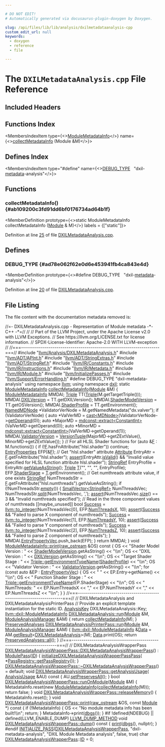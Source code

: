 ```yaml
---

# DO NOT EDIT!
# Automatically generated via docusaurus-plugin-doxygen by Doxygen.

slug: /api/files/lib/lib/analysis/dxilmetadataanalysis-cpp
custom_edit_url: null
keywords:
  - doxygen
  - reference
  - file

---
```





# The `DXILMetadataAnalysis.cpp` File Reference

<DoxygenPage pluginConfig={pluginConfig}>



## Included Headers

<IncludesList>
<IncludesListItem
  filePath="llvm/Analysis/DXILMetadataAnalysis.h"
  permalink="/docs/api/files/include/include/llvm/include/llvm/analysis/dxilmetadataanalysis-h"
  isLocal="true" />
<IncludesListItem
  filePath="llvm/ADT/APInt.h"
  permalink="/docs/api/files/include/include/llvm/include/llvm/adt/apint-h"
  isLocal="true" />
<IncludesListItem
  filePath="llvm/ADT/StringExtras.h"
  permalink="/docs/api/files/include/include/llvm/include/llvm/adt/stringextras-h"
  isLocal="true" />
<IncludesListItem
  filePath="llvm/ADT/StringRef.h"
  permalink="/docs/api/files/include/include/llvm/include/llvm/adt/stringref-h"
  isLocal="true" />
<IncludesListItem
  filePath="llvm/IR/Constants.h"
  permalink="/docs/api/files/include/include/llvm/include/llvm/ir/constants-h"
  isLocal="true" />
<IncludesListItem
  filePath="llvm/IR/Instructions.h"
  permalink="/docs/api/files/include/include/llvm/include/llvm/ir/instructions-h"
  isLocal="true" />
<IncludesListItem
  filePath="llvm/IR/Metadata.h"
  permalink="/docs/api/files/include/include/llvm/include/llvm/ir/metadata-h"
  isLocal="true" />
<IncludesListItem
  filePath="llvm/IR/Module.h"
  permalink="/docs/api/files/include/include/llvm/include/llvm/ir/module-h"
  isLocal="true" />
<IncludesListItem
  filePath="llvm/InitializePasses.h"
  permalink="/docs/api/files/include/include/llvm/initializepasses-h"
  isLocal="true" />
<IncludesListItem
  filePath="llvm/Support/ErrorHandling.h"
  permalink="/docs/api/files/include/include/llvm/include/llvm/support/errorhandling-h"
  isLocal="true" />
</IncludesList>

## Functions Index

<MembersIndex>

<MembersIndexItem
  type={<><a href="/docs/api/structs/llvm/dxil/modulemetadatainfo">ModuleMetadataInfo</a></>}
  name={<><a href="#ab109200c3fd91dd6bf0176734ad64b1f">collectMetadataInfo</a> (Module &amp;M)</>}>
</MembersIndexItem>

</MembersIndex>

## Defines Index

<MembersIndex>

<MembersIndexItem
  type="#define"
  name={<><a href="#ad78e062f62e0d6e453941fb4ca843e4d">DEBUG&#95;TYPE</a>&nbsp;&nbsp;&nbsp;&quot;dxil-<a href="/docs/api/files/lib/lib/target/lib/target/amdgpu/amdgpuannotateuniformvalues-cpp/#a3cd36c33be3dfbc64aa6da755a47e6b1">metadata</a>-analysis&quot;</>}>
</MembersIndexItem>

</MembersIndex>


<SectionDefinition>

## Functions

### collectMetadataInfo() {#ab109200c3fd91dd6bf0176734ad64b1f}

<MemberDefinition
  prototype={<>static ModuleMetadataInfo collectMetadataInfo (<a href="/docs/api/classes/llvm/module">Module</a> &amp; M)</>}
  labels = {["static"]}>

Definition at line <a href="#l00025">25</a> of file <a href="/docs/api/files/lib/lib/analysis/dxilmetadataanalysis-cpp">DXILMetadataAnalysis.cpp</a>.
</MemberDefinition>

</SectionDefinition>

<SectionDefinition>

## Defines

### DEBUG&#95;TYPE {#ad78e062f62e0d6e453941fb4ca843e4d}

<MemberDefinition
  prototype={<>#define DEBUG&#95;TYPE&nbsp;&nbsp;&nbsp;&quot;dxil-<a href="/docs/api/files/lib/lib/target/lib/target/amdgpu/amdgpuannotateuniformvalues-cpp/#a3cd36c33be3dfbc64aa6da755a47e6b1">metadata</a>-analysis&quot;</>}>

Definition at line <a href="#l00020">20</a> of file <a href="/docs/api/files/lib/lib/analysis/dxilmetadataanalysis-cpp">DXILMetadataAnalysis.cpp</a>.
</MemberDefinition>

</SectionDefinition>

## File Listing

The file content with the documentation metadata removed is:

<ProgramListing>

<Link id="l00001" /><CodeLine lineNumber="1"><Highlight kind="comment">//=- DXILMetadataAnalysis.cpp - Representation of Module metadata -&#42;- C++ -&#42;=//</Highlight><Highlight kind="normal"></Highlight></CodeLine>
<Link id="l00002" /><CodeLine lineNumber="2"><Highlight kind="normal"></Highlight><Highlight kind="comment">//</Highlight><Highlight kind="normal"></Highlight></CodeLine>
<Link id="l00003" /><CodeLine lineNumber="3"><Highlight kind="normal"></Highlight><Highlight kind="comment">// Part of the LLVM Project, under the Apache License v2.0 with LLVM Exceptions.</Highlight><Highlight kind="normal"></Highlight></CodeLine>
<Link id="l00004" /><CodeLine lineNumber="4"><Highlight kind="normal"></Highlight><Highlight kind="comment">// See https://llvm.org/LICENSE.txt for license information.</Highlight><Highlight kind="normal"></Highlight></CodeLine>
<Link id="l00005" /><CodeLine lineNumber="5"><Highlight kind="normal"></Highlight><Highlight kind="comment">// SPDX-License-Identifier: Apache-2.0 WITH LLVM-exception</Highlight><Highlight kind="normal"></Highlight></CodeLine>
<Link id="l00006" /><CodeLine lineNumber="6"><Highlight kind="normal"></Highlight><Highlight kind="comment">//</Highlight><Highlight kind="normal"></Highlight></CodeLine>
<Link id="l00007" /><CodeLine lineNumber="7"><Highlight kind="normal"></Highlight><Highlight kind="comment">//===----------------------------------------------------------------------===//</Highlight><Highlight kind="normal"></Highlight></CodeLine>
<Link id="l00008" /><CodeLine lineNumber="8"><Highlight kind="normal"></Highlight></CodeLine>
<Link id="l00009" /><CodeLine lineNumber="9"><Highlight kind="normal"></Highlight><Highlight kind="preprocessor">#include &quot;<a href="/docs/api/files/include/include/llvm/include/llvm/analysis/dxilmetadataanalysis-h">llvm/Analysis/DXILMetadataAnalysis.h</a>&quot;</Highlight><Highlight kind="normal"></Highlight></CodeLine>
<Link id="l00010" /><CodeLine lineNumber="10"><Highlight kind="normal"></Highlight><Highlight kind="preprocessor">#include &quot;<a href="/docs/api/files/include/include/llvm/include/llvm/adt/apint-h">llvm/ADT/APInt.h</a>&quot;</Highlight><Highlight kind="normal"></Highlight></CodeLine>
<Link id="l00011" /><CodeLine lineNumber="11"><Highlight kind="normal"></Highlight><Highlight kind="preprocessor">#include &quot;<a href="/docs/api/files/include/include/llvm/include/llvm/adt/stringextras-h">llvm/ADT/StringExtras.h</a>&quot;</Highlight><Highlight kind="normal"></Highlight></CodeLine>
<Link id="l00012" /><CodeLine lineNumber="12"><Highlight kind="normal"></Highlight><Highlight kind="preprocessor">#include &quot;<a href="/docs/api/files/include/include/llvm/include/llvm/adt/stringref-h">llvm/ADT/StringRef.h</a>&quot;</Highlight><Highlight kind="normal"></Highlight></CodeLine>
<Link id="l00013" /><CodeLine lineNumber="13"><Highlight kind="normal"></Highlight><Highlight kind="preprocessor">#include &quot;<a href="/docs/api/files/include/include/llvm/include/llvm/ir/constants-h">llvm/IR/Constants.h</a>&quot;</Highlight><Highlight kind="normal"></Highlight></CodeLine>
<Link id="l00014" /><CodeLine lineNumber="14"><Highlight kind="normal"></Highlight><Highlight kind="preprocessor">#include &quot;<a href="/docs/api/files/include/include/llvm/include/llvm/ir/instructions-h">llvm/IR/Instructions.h</a>&quot;</Highlight><Highlight kind="normal"></Highlight></CodeLine>
<Link id="l00015" /><CodeLine lineNumber="15"><Highlight kind="normal"></Highlight><Highlight kind="preprocessor">#include &quot;<a href="/docs/api/files/include/include/llvm/include/llvm/ir/metadata-h">llvm/IR/Metadata.h</a>&quot;</Highlight><Highlight kind="normal"></Highlight></CodeLine>
<Link id="l00016" /><CodeLine lineNumber="16"><Highlight kind="normal"></Highlight><Highlight kind="preprocessor">#include &quot;<a href="/docs/api/files/include/include/llvm/include/llvm/ir/module-h">llvm/IR/Module.h</a>&quot;</Highlight><Highlight kind="normal"></Highlight></CodeLine>
<Link id="l00017" /><CodeLine lineNumber="17"><Highlight kind="normal"></Highlight><Highlight kind="preprocessor">#include &quot;<a href="/docs/api/files/include/include/llvm/initializepasses-h">llvm/InitializePasses.h</a>&quot;</Highlight><Highlight kind="normal"></Highlight></CodeLine>
<Link id="l00018" /><CodeLine lineNumber="18"><Highlight kind="normal"></Highlight><Highlight kind="preprocessor">#include &quot;<a href="/docs/api/files/include/include/llvm/include/llvm/support/errorhandling-h">llvm/Support/ErrorHandling.h</a>&quot;</Highlight><Highlight kind="normal"></Highlight></CodeLine>
<Link id="l00019" /><CodeLine lineNumber="19"><Highlight kind="normal"></Highlight></CodeLine>
<Link id="l00020" /><CodeLine lineNumber="20" lineLink="#ad78e062f62e0d6e453941fb4ca843e4d"><Highlight kind="normal"></Highlight><Highlight kind="preprocessor">#define DEBUG&#95;TYPE &quot;dxil-metadata-analysis&quot;</Highlight><Highlight kind="normal"></Highlight></CodeLine>
<Link id="l00021" /><CodeLine lineNumber="21"><Highlight kind="normal"></Highlight></CodeLine>
<Link id="l00022" /><CodeLine lineNumber="22"><Highlight kind="normal"></Highlight><Highlight kind="keyword">using namespace </Highlight><Highlight kind="normal"><a href="/docs/api/namespaces/llvm">llvm</a>;</Highlight></CodeLine>
<Link id="l00023" /><CodeLine lineNumber="23"><Highlight kind="normal"></Highlight><Highlight kind="keyword">using namespace </Highlight><Highlight kind="normal"><a href="/docs/api/namespaces/llvm/dxil">dxil</a>;</Highlight></CodeLine>
<Link id="l00024" /><CodeLine lineNumber="24"><Highlight kind="normal"></Highlight></CodeLine>
<Link id="l00025" /><CodeLine lineNumber="25" lineLink="#ab109200c3fd91dd6bf0176734ad64b1f"><Highlight kind="normal"></Highlight><Highlight kind="keyword">static</Highlight><Highlight kind="normal"> <a href="/docs/api/structs/llvm/dxil/modulemetadatainfo">ModuleMetadataInfo</a> <a href="#ab109200c3fd91dd6bf0176734ad64b1f">collectMetadataInfo</a>(<a href="/docs/api/classes/llvm/module">Module</a> &amp;M) &#123;</Highlight></CodeLine>
<Link id="l00026" /><CodeLine lineNumber="26"><Highlight kind="normal">  <a href="/docs/api/structs/llvm/dxil/modulemetadatainfo">ModuleMetadataInfo</a> MMDAI;</Highlight></CodeLine>
<Link id="l00027" /><CodeLine lineNumber="27"><Highlight kind="normal">  <a href="/docs/api/classes/llvm/triple">Triple</a> TT(<a href="/docs/api/classes/llvm/triple">Triple</a>(M.getTargetTriple()));</Highlight></CodeLine>
<Link id="l00028" /><CodeLine lineNumber="28"><Highlight kind="normal">  MMDAI.<a href="/docs/api/structs/llvm/dxil/modulemetadatainfo/#a4a62d160380d89f3f82498f97b8d3a72">DXILVersion</a> = TT.getDXILVersion();</Highlight></CodeLine>
<Link id="l00029" /><CodeLine lineNumber="29"><Highlight kind="normal">  MMDAI.<a href="/docs/api/structs/llvm/dxil/modulemetadatainfo/#a72d75f84e6099e4c6bb067bfd824286d">ShaderModelVersion</a> = TT.getOSVersion();</Highlight></CodeLine>
<Link id="l00030" /><CodeLine lineNumber="30"><Highlight kind="normal">  MMDAI.<a href="/docs/api/structs/llvm/dxil/modulemetadatainfo/#a6bad270d95b4ab28934581322924b837">ShaderProfile</a> = TT.getEnvironment();</Highlight></CodeLine>
<Link id="l00031" /><CodeLine lineNumber="31"><Highlight kind="normal">  <a href="/docs/api/classes/llvm/namedmdnode">NamedMDNode</a> &#42;ValidatorVerNode = M.getNamedMetadata(</Highlight><Highlight kind="stringliteral">&quot;dx.valver&quot;</Highlight><Highlight kind="normal">);</Highlight></CodeLine>
<Link id="l00032" /><CodeLine lineNumber="32"><Highlight kind="normal">  </Highlight><Highlight kind="keywordflow">if</Highlight><Highlight kind="normal"> (ValidatorVerNode) &#123;</Highlight></CodeLine>
<Link id="l00033" /><CodeLine lineNumber="33"><Highlight kind="normal">    </Highlight><Highlight kind="keyword">auto</Highlight><Highlight kind="normal"> &#42;ValVerMD = <a href="/docs/api/namespaces/llvm/#ac4fc845f5ed92de63cd4474f128f5fc5">cast&lt;MDNode&gt;</a>(ValidatorVerNode-&gt;<a href="/docs/api/classes/llvm/namedmdnode/#aa24b566603d206b0e74bf63daf521078">getOperand</a>(0));</Highlight></CodeLine>
<Link id="l00034" /><CodeLine lineNumber="34"><Highlight kind="normal">    </Highlight><Highlight kind="keyword">auto</Highlight><Highlight kind="normal"> &#42;MajorMD = <a href="/docs/api/namespaces/llvm/mdconst/#ad938857d6c6603847adf3a8cbe403d17">mdconst::extract&lt;ConstantInt&gt;</a>(ValVerMD-&gt;getOperand(0));</Highlight></CodeLine>
<Link id="l00035" /><CodeLine lineNumber="35"><Highlight kind="normal">    </Highlight><Highlight kind="keyword">auto</Highlight><Highlight kind="normal"> &#42;MinorMD = <a href="/docs/api/namespaces/llvm/mdconst/#ad938857d6c6603847adf3a8cbe403d17">mdconst::extract&lt;ConstantInt&gt;</a>(ValVerMD-&gt;getOperand(1));</Highlight></CodeLine>
<Link id="l00036" /><CodeLine lineNumber="36"><Highlight kind="normal">    MMDAI.<a href="/docs/api/structs/llvm/dxil/modulemetadatainfo/#afc9afd91bef9017b2e5b78eaf16f0d6a">ValidatorVersion</a> =</Highlight></CodeLine>
<Link id="l00037" /><CodeLine lineNumber="37"><Highlight kind="normal">        <a href="/docs/api/classes/llvm/versiontuple">VersionTuple</a>(MajorMD-&gt;getZExtValue(), MinorMD-&gt;getZExtValue());</Highlight></CodeLine>
<Link id="l00038" /><CodeLine lineNumber="38"><Highlight kind="normal">  &#125;</Highlight></CodeLine>
<Link id="l00039" /><CodeLine lineNumber="39"><Highlight kind="normal"></Highlight></CodeLine>
<Link id="l00040" /><CodeLine lineNumber="40"><Highlight kind="normal">  </Highlight><Highlight kind="comment">// For all HLSL Shader functions</Highlight><Highlight kind="normal"></Highlight></CodeLine>
<Link id="l00041" /><CodeLine lineNumber="41"><Highlight kind="normal">  </Highlight><Highlight kind="keywordflow">for</Highlight><Highlight kind="normal"> (</Highlight><Highlight kind="keyword">auto</Highlight><Highlight kind="normal"> &amp;<a href="/docs/api/files/lib/lib/support/md5-cpp/#a96d73bbd7af15cb1fc38c3f4a3bd82e9">F</a> : M.functions()) &#123;</Highlight></CodeLine>
<Link id="l00042" /><CodeLine lineNumber="42"><Highlight kind="normal">    </Highlight><Highlight kind="keywordflow">if</Highlight><Highlight kind="normal"> (!<a href="/docs/api/files/lib/lib/support/md5-cpp/#a96d73bbd7af15cb1fc38c3f4a3bd82e9">F</a>.hasFnAttribute(</Highlight><Highlight kind="stringliteral">&quot;hlsl.shader&quot;</Highlight><Highlight kind="normal">))</Highlight></CodeLine>
<Link id="l00043" /><CodeLine lineNumber="43"><Highlight kind="normal">      </Highlight><Highlight kind="keywordflow">continue</Highlight><Highlight kind="normal">;</Highlight></CodeLine>
<Link id="l00044" /><CodeLine lineNumber="44"><Highlight kind="normal"></Highlight></CodeLine>
<Link id="l00045" /><CodeLine lineNumber="45"><Highlight kind="normal">    <a href="/docs/api/structs/llvm/dxil/entryproperties">EntryProperties</a> EFP(&amp;<a href="/docs/api/files/lib/lib/support/md5-cpp/#a96d73bbd7af15cb1fc38c3f4a3bd82e9">F</a>);</Highlight></CodeLine>
<Link id="l00046" /><CodeLine lineNumber="46"><Highlight kind="normal">    </Highlight><Highlight kind="comment">// Get &quot;hlsl.shader&quot; attribute</Highlight><Highlight kind="normal"></Highlight></CodeLine>
<Link id="l00047" /><CodeLine lineNumber="47"><Highlight kind="normal">    <a href="/docs/api/classes/llvm/attribute">Attribute</a> EntryAttr = <a href="/docs/api/files/lib/lib/support/md5-cpp/#a96d73bbd7af15cb1fc38c3f4a3bd82e9">F</a>.getFnAttribute(</Highlight><Highlight kind="stringliteral">&quot;hlsl.shader&quot;</Highlight><Highlight kind="normal">);</Highlight></CodeLine>
<Link id="l00048" /><CodeLine lineNumber="48"><Highlight kind="normal">    <a href="/docs/api/files/lib/lib/target/lib/target/amdgpu/silowercontrolflow-cpp/#a4868c5d81c5ccc98c47aeab6244346a0">assert</a>(EntryAttr.<a href="/docs/api/classes/llvm/attribute/#adf4d22686e85732b2fef71e3c45531c6">isValid</a>() &amp;&amp;</Highlight></CodeLine>
<Link id="l00049" /><CodeLine lineNumber="49"><Highlight kind="normal">           </Highlight><Highlight kind="stringliteral">&quot;Invalid value specified for HLSL function attribute hlsl.shader&quot;</Highlight><Highlight kind="normal">);</Highlight></CodeLine>
<Link id="l00050" /><CodeLine lineNumber="50"><Highlight kind="normal">    <a href="/docs/api/classes/llvm/stringref">StringRef</a> EntryProfile = EntryAttr.<a href="/docs/api/classes/llvm/attribute/#a968930aea9d9efa8d46dd890fce75643">getValueAsString</a>();</Highlight></CodeLine>
<Link id="l00051" /><CodeLine lineNumber="51"><Highlight kind="normal">    <a href="/docs/api/classes/llvm/triple">Triple</a> <a href="/docs/api/files/lib/lib/target/lib/target/mips/mips16isellowering-cpp/#a0acb682b8260ab1c60b918599864e2e5">T</a>(</Highlight><Highlight kind="stringliteral">&quot;&quot;</Highlight><Highlight kind="normal">, </Highlight><Highlight kind="stringliteral">&quot;&quot;</Highlight><Highlight kind="normal">, </Highlight><Highlight kind="stringliteral">&quot;&quot;</Highlight><Highlight kind="normal">, EntryProfile);</Highlight></CodeLine>
<Link id="l00052" /><CodeLine lineNumber="52"><Highlight kind="normal">    EFP.<a href="/docs/api/structs/llvm/dxil/entryproperties/#a8f7e5382c4c1f46067fd94da29fcf7ec">ShaderStage</a> = <a href="/docs/api/files/lib/lib/target/lib/target/mips/mips16isellowering-cpp/#a0acb682b8260ab1c60b918599864e2e5">T</a>.getEnvironment();</Highlight></CodeLine>
<Link id="l00053" /><CodeLine lineNumber="53"><Highlight kind="normal">    </Highlight><Highlight kind="comment">// Get numthreads attribute value, if one exists</Highlight><Highlight kind="normal"></Highlight></CodeLine>
<Link id="l00054" /><CodeLine lineNumber="54"><Highlight kind="normal">    <a href="/docs/api/classes/llvm/stringref">StringRef</a> NumThreadsStr =</Highlight></CodeLine>
<Link id="l00055" /><CodeLine lineNumber="55"><Highlight kind="normal">        <a href="/docs/api/files/lib/lib/support/md5-cpp/#a96d73bbd7af15cb1fc38c3f4a3bd82e9">F</a>.getFnAttribute(</Highlight><Highlight kind="stringliteral">&quot;hlsl.numthreads&quot;</Highlight><Highlight kind="normal">).getValueAsString();</Highlight></CodeLine>
<Link id="l00056" /><CodeLine lineNumber="56"><Highlight kind="normal">    </Highlight><Highlight kind="keywordflow">if</Highlight><Highlight kind="normal"> (!NumThreadsStr.<a href="/docs/api/classes/llvm/stringref/#a2dc80c585ad5882da8cae7b5968f7e74">empty</a>()) &#123;</Highlight></CodeLine>
<Link id="l00057" /><CodeLine lineNumber="57"><Highlight kind="normal">      <a href="/docs/api/classes/llvm/smallvector">SmallVector&lt;StringRef&gt;</a> NumThreadsVec;</Highlight></CodeLine>
<Link id="l00058" /><CodeLine lineNumber="58"><Highlight kind="normal">      NumThreadsStr.<a href="/docs/api/classes/llvm/stringref/#a0320b2a5a6d440bf4479a02e78cf5ca7">split</a>(NumThreadsVec, </Highlight><Highlight kind="charliteral">&#39;,&#39;</Highlight><Highlight kind="normal">);</Highlight></CodeLine>
<Link id="l00059" /><CodeLine lineNumber="59"><Highlight kind="normal">      <a href="/docs/api/files/lib/lib/target/lib/target/amdgpu/silowercontrolflow-cpp/#a4868c5d81c5ccc98c47aeab6244346a0">assert</a>(NumThreadsVec.<a href="/docs/api/classes/llvm/smallvectortemplatecommon/#a1c479a8c434377c2b8cb056bdfdfc201">size</a>() == 3 &amp;&amp; </Highlight><Highlight kind="stringliteral">&quot;Invalid numthreads specified&quot;</Highlight><Highlight kind="normal">);</Highlight></CodeLine>
<Link id="l00060" /><CodeLine lineNumber="60"><Highlight kind="normal">      </Highlight><Highlight kind="comment">// Read in the three component values of numthreads</Highlight><Highlight kind="normal"></Highlight></CodeLine>
<Link id="l00061" /><CodeLine lineNumber="61"><Highlight kind="normal">      &#91;&#91;maybe&#95;unused&#93;&#93; </Highlight><Highlight kind="keywordtype">bool</Highlight><Highlight kind="normal"> <a href="/docs/api/files/lib/lib/target/lib/target/aarch64/lib/target/aarch64/disassembler/aarch64disassembler-cpp/#abdb086b34295fb7aa09493c62d798465">Success</a> =</Highlight></CodeLine>
<Link id="l00062" /><CodeLine lineNumber="62"><Highlight kind="normal">          <a href="/docs/api/namespaces/llvm/#ae03f2b6a02fc9092755ba3a6cf6d2446">llvm::to&#95;integer</a>(NumThreadsVec&#91;0&#93;, EFP.<a href="/docs/api/structs/llvm/dxil/entryproperties/#ade0e0b49d3f1bf9679cf66b2f9735fa7">NumThreadsX</a>, 10);</Highlight></CodeLine>
<Link id="l00063" /><CodeLine lineNumber="63"><Highlight kind="normal">      <a href="/docs/api/files/lib/lib/target/lib/target/amdgpu/silowercontrolflow-cpp/#a4868c5d81c5ccc98c47aeab6244346a0">assert</a>(<a href="/docs/api/files/lib/lib/target/lib/target/aarch64/lib/target/aarch64/disassembler/aarch64disassembler-cpp/#abdb086b34295fb7aa09493c62d798465">Success</a> &amp;&amp; </Highlight><Highlight kind="stringliteral">&quot;Failed to parse X component of numthreads&quot;</Highlight><Highlight kind="normal">);</Highlight></CodeLine>
<Link id="l00064" /><CodeLine lineNumber="64"><Highlight kind="normal">      <a href="/docs/api/files/lib/lib/target/lib/target/aarch64/lib/target/aarch64/disassembler/aarch64disassembler-cpp/#abdb086b34295fb7aa09493c62d798465">Success</a> = <a href="/docs/api/namespaces/llvm/#ae03f2b6a02fc9092755ba3a6cf6d2446">llvm::to&#95;integer</a>(NumThreadsVec&#91;1&#93;, EFP.<a href="/docs/api/structs/llvm/dxil/entryproperties/#a98a4f2999870589f7178bb38c9f154c3">NumThreadsY</a>, 10);</Highlight></CodeLine>
<Link id="l00065" /><CodeLine lineNumber="65"><Highlight kind="normal">      <a href="/docs/api/files/lib/lib/target/lib/target/amdgpu/silowercontrolflow-cpp/#a4868c5d81c5ccc98c47aeab6244346a0">assert</a>(<a href="/docs/api/files/lib/lib/target/lib/target/aarch64/lib/target/aarch64/disassembler/aarch64disassembler-cpp/#abdb086b34295fb7aa09493c62d798465">Success</a> &amp;&amp; </Highlight><Highlight kind="stringliteral">&quot;Failed to parse Y component of numthreads&quot;</Highlight><Highlight kind="normal">);</Highlight></CodeLine>
<Link id="l00066" /><CodeLine lineNumber="66"><Highlight kind="normal">      <a href="/docs/api/files/lib/lib/target/lib/target/aarch64/lib/target/aarch64/disassembler/aarch64disassembler-cpp/#abdb086b34295fb7aa09493c62d798465">Success</a> = <a href="/docs/api/namespaces/llvm/#ae03f2b6a02fc9092755ba3a6cf6d2446">llvm::to&#95;integer</a>(NumThreadsVec&#91;2&#93;, EFP.<a href="/docs/api/structs/llvm/dxil/entryproperties/#a2e0923085a5fa269be7f889ebfd77519">NumThreadsZ</a>, 10);</Highlight></CodeLine>
<Link id="l00067" /><CodeLine lineNumber="67"><Highlight kind="normal">      <a href="/docs/api/files/lib/lib/target/lib/target/amdgpu/silowercontrolflow-cpp/#a4868c5d81c5ccc98c47aeab6244346a0">assert</a>(<a href="/docs/api/files/lib/lib/target/lib/target/aarch64/lib/target/aarch64/disassembler/aarch64disassembler-cpp/#abdb086b34295fb7aa09493c62d798465">Success</a> &amp;&amp; </Highlight><Highlight kind="stringliteral">&quot;Failed to parse Z component of numthreads&quot;</Highlight><Highlight kind="normal">);</Highlight></CodeLine>
<Link id="l00068" /><CodeLine lineNumber="68"><Highlight kind="normal">    &#125;</Highlight></CodeLine>
<Link id="l00069" /><CodeLine lineNumber="69"><Highlight kind="normal">    MMDAI.<a href="/docs/api/structs/llvm/dxil/modulemetadatainfo/#aff85239033e722633887ccf83cd0f6ce">EntryPropertyVec</a>.push&#95;back(EFP);</Highlight></CodeLine>
<Link id="l00070" /><CodeLine lineNumber="70"><Highlight kind="normal">  &#125;</Highlight></CodeLine>
<Link id="l00071" /><CodeLine lineNumber="71"><Highlight kind="normal">  </Highlight><Highlight kind="keywordflow">return</Highlight><Highlight kind="normal"> MMDAI;</Highlight></CodeLine>
<Link id="l00072" /><CodeLine lineNumber="72"><Highlight kind="normal">&#125;</Highlight></CodeLine>
<Link id="l00073" /><CodeLine lineNumber="73"><Highlight kind="normal"></Highlight></CodeLine>
<Link id="l00074" /><CodeLine lineNumber="74" lineLink="/docs/api/structs/llvm/dxil/modulemetadatainfo/#a89522dcd8c7e60779d4d260b48f921d6"><Highlight kind="normal"></Highlight><Highlight kind="keywordtype">void</Highlight><Highlight kind="normal"> <a href="/docs/api/structs/llvm/dxil/modulemetadatainfo/#a89522dcd8c7e60779d4d260b48f921d6">ModuleMetadataInfo::print</a>(<a href="/docs/api/classes/llvm/raw-ostream">raw&#95;ostream</a> &amp;OS)</Highlight><Highlight kind="keyword"> const </Highlight><Highlight kind="normal">&#123;</Highlight></CodeLine>
<Link id="l00075" /><CodeLine lineNumber="75"><Highlight kind="normal">  OS &lt;&lt; </Highlight><Highlight kind="stringliteral">&quot;Shader Model Version : &quot;</Highlight><Highlight kind="normal"> &lt;&lt; <a href="/docs/api/structs/llvm/dxil/modulemetadatainfo/#a72d75f84e6099e4c6bb067bfd824286d">ShaderModelVersion</a>.getAsString() &lt;&lt; </Highlight><Highlight kind="stringliteral">&quot;\\n&quot;</Highlight><Highlight kind="normal">;</Highlight></CodeLine>
<Link id="l00076" /><CodeLine lineNumber="76"><Highlight kind="normal">  OS &lt;&lt; </Highlight><Highlight kind="stringliteral">&quot;DXIL Version : &quot;</Highlight><Highlight kind="normal"> &lt;&lt; <a href="/docs/api/structs/llvm/dxil/modulemetadatainfo/#a4a62d160380d89f3f82498f97b8d3a72">DXILVersion</a>.getAsString() &lt;&lt; </Highlight><Highlight kind="stringliteral">&quot;\\n&quot;</Highlight><Highlight kind="normal">;</Highlight></CodeLine>
<Link id="l00077" /><CodeLine lineNumber="77"><Highlight kind="normal">  OS &lt;&lt; </Highlight><Highlight kind="stringliteral">&quot;Target Shader Stage : &quot;</Highlight><Highlight kind="normal"></Highlight></CodeLine>
<Link id="l00078" /><CodeLine lineNumber="78"><Highlight kind="normal">     &lt;&lt; <a href="/docs/api/classes/llvm/triple/#abb703efa7aa5bddf5875fe8f2517e787">Triple::getEnvironmentTypeName</a>(<a href="/docs/api/structs/llvm/dxil/modulemetadatainfo/#a6bad270d95b4ab28934581322924b837">ShaderProfile</a>) &lt;&lt; </Highlight><Highlight kind="stringliteral">&quot;\\n&quot;</Highlight><Highlight kind="normal">;</Highlight></CodeLine>
<Link id="l00079" /><CodeLine lineNumber="79"><Highlight kind="normal">  OS &lt;&lt; </Highlight><Highlight kind="stringliteral">&quot;Validator Version : &quot;</Highlight><Highlight kind="normal"> &lt;&lt; <a href="/docs/api/structs/llvm/dxil/modulemetadatainfo/#afc9afd91bef9017b2e5b78eaf16f0d6a">ValidatorVersion</a>.getAsString() &lt;&lt; </Highlight><Highlight kind="stringliteral">&quot;\\n&quot;</Highlight><Highlight kind="normal">;</Highlight></CodeLine>
<Link id="l00080" /><CodeLine lineNumber="80"><Highlight kind="normal">  </Highlight><Highlight kind="keywordflow">for</Highlight><Highlight kind="normal"> (</Highlight><Highlight kind="keyword">const</Highlight><Highlight kind="normal"> </Highlight><Highlight kind="keyword">auto</Highlight><Highlight kind="normal"> &amp;EP : <a href="/docs/api/structs/llvm/dxil/modulemetadatainfo/#aff85239033e722633887ccf83cd0f6ce">EntryPropertyVec</a>) &#123;</Highlight></CodeLine>
<Link id="l00081" /><CodeLine lineNumber="81"><Highlight kind="normal">    OS &lt;&lt; </Highlight><Highlight kind="stringliteral">&quot; &quot;</Highlight><Highlight kind="normal"> &lt;&lt; EP.Entry-&gt;getName() &lt;&lt; </Highlight><Highlight kind="stringliteral">&quot;\\n&quot;</Highlight><Highlight kind="normal">;</Highlight></CodeLine>
<Link id="l00082" /><CodeLine lineNumber="82"><Highlight kind="normal">    OS &lt;&lt; </Highlight><Highlight kind="stringliteral">&quot;  Function Shader Stage : &quot;</Highlight><Highlight kind="normal"></Highlight></CodeLine>
<Link id="l00083" /><CodeLine lineNumber="83"><Highlight kind="normal">       &lt;&lt; <a href="/docs/api/classes/llvm/triple/#abb703efa7aa5bddf5875fe8f2517e787">Triple::getEnvironmentTypeName</a>(EP.ShaderStage) &lt;&lt; </Highlight><Highlight kind="stringliteral">&quot;\\n&quot;</Highlight><Highlight kind="normal">;</Highlight></CodeLine>
<Link id="l00084" /><CodeLine lineNumber="84"><Highlight kind="normal">    OS &lt;&lt; </Highlight><Highlight kind="stringliteral">&quot;  NumThreads: &quot;</Highlight><Highlight kind="normal"> &lt;&lt; EP.NumThreadsX &lt;&lt; </Highlight><Highlight kind="stringliteral">&quot;,&quot;</Highlight><Highlight kind="normal"> &lt;&lt; EP.NumThreadsY &lt;&lt; </Highlight><Highlight kind="stringliteral">&quot;,&quot;</Highlight><Highlight kind="normal"></Highlight></CodeLine>
<Link id="l00085" /><CodeLine lineNumber="85"><Highlight kind="normal">       &lt;&lt; EP.NumThreadsZ &lt;&lt; </Highlight><Highlight kind="stringliteral">&quot;\\n&quot;</Highlight><Highlight kind="normal">;</Highlight></CodeLine>
<Link id="l00086" /><CodeLine lineNumber="86"><Highlight kind="normal">  &#125;</Highlight></CodeLine>
<Link id="l00087" /><CodeLine lineNumber="87"><Highlight kind="normal">&#125;</Highlight></CodeLine>
<Link id="l00088" /><CodeLine lineNumber="88"><Highlight kind="normal"></Highlight></CodeLine>
<Link id="l00089" /><CodeLine lineNumber="89"><Highlight kind="normal"></Highlight><Highlight kind="comment">//===----------------------------------------------------------------------===//</Highlight><Highlight kind="normal"></Highlight></CodeLine>
<Link id="l00090" /><CodeLine lineNumber="90"><Highlight kind="normal"></Highlight><Highlight kind="comment">// DXILMetadataAnalysis and DXILMetadataAnalysisPrinterPass</Highlight><Highlight kind="normal"></Highlight></CodeLine>
<Link id="l00091" /><CodeLine lineNumber="91"><Highlight kind="normal"></Highlight></CodeLine>
<Link id="l00092" /><CodeLine lineNumber="92"><Highlight kind="normal"></Highlight><Highlight kind="comment">// Provide an explicit template instantiation for the static ID.</Highlight><Highlight kind="normal"></Highlight></CodeLine>
<Link id="l00093" /><CodeLine lineNumber="93"><Highlight kind="normal"><a href="/docs/api/structs/llvm/analysiskey">AnalysisKey</a> DXILMetadataAnalysis::Key;</Highlight></CodeLine>
<Link id="l00094" /><CodeLine lineNumber="94"><Highlight kind="normal"></Highlight></CodeLine>
<Link id="l00095" /><CodeLine lineNumber="95"><Highlight kind="normal"><a href="/docs/api/structs/llvm/dxil/modulemetadatainfo">llvm::dxil::ModuleMetadataInfo</a></Highlight></CodeLine>
<Link id="l00096" /><CodeLine lineNumber="96" lineLink="/docs/api/classes/llvm/dxilmetadataanalysis/#a494a52305b8212849f76af9c26dd291f"><Highlight kind="normal"><a href="/docs/api/classes/llvm/dxilmetadataanalysis/#a494a52305b8212849f76af9c26dd291f">DXILMetadataAnalysis::run</a>(<a href="/docs/api/classes/llvm/module">Module</a> &amp;M, <a href="/docs/api/namespaces/llvm/#af9c9208365fd9ce11392b4d79485e259">ModuleAnalysisManager</a> &amp;AM) &#123;</Highlight></CodeLine>
<Link id="l00097" /><CodeLine lineNumber="97"><Highlight kind="normal">  </Highlight><Highlight kind="keywordflow">return</Highlight><Highlight kind="normal"> <a href="#ab109200c3fd91dd6bf0176734ad64b1f">collectMetadataInfo</a>(M);</Highlight></CodeLine>
<Link id="l00098" /><CodeLine lineNumber="98"><Highlight kind="normal">&#125;</Highlight></CodeLine>
<Link id="l00099" /><CodeLine lineNumber="99"><Highlight kind="normal"></Highlight></CodeLine>
<Link id="l00100" /><CodeLine lineNumber="100"><Highlight kind="normal"><a href="/docs/api/classes/llvm/preservedanalyses">PreservedAnalyses</a></Highlight></CodeLine>
<Link id="l00101" /><CodeLine lineNumber="101" lineLink="/docs/api/classes/llvm/dxilmetadataanalysisprinterpass/#a853a7e2cfb272918dbcf0f260f091598"><Highlight kind="normal"><a href="/docs/api/classes/llvm/dxilmetadataanalysisprinterpass/#a853a7e2cfb272918dbcf0f260f091598">DXILMetadataAnalysisPrinterPass::run</a>(<a href="/docs/api/classes/llvm/module">Module</a> &amp;M, <a href="/docs/api/namespaces/llvm/#af9c9208365fd9ce11392b4d79485e259">ModuleAnalysisManager</a> &amp;AM) &#123;</Highlight></CodeLine>
<Link id="l00102" /><CodeLine lineNumber="102"><Highlight kind="normal">  <a href="/docs/api/structs/llvm/dxil/modulemetadatainfo">llvm::dxil::ModuleMetadataInfo</a> &amp;<a href="/docs/api/namespaces/llvm/#aa20539e89704d20b98b97e9c3feac934">Data</a> = AM.<a href="/docs/api/classes/llvm/analysismanager/#aaab1fad63e4f3b8679469720a873fedd">getResult</a>&lt;<a href="/docs/api/classes/llvm/dxilmetadataanalysis">DXILMetadataAnalysis</a>&gt;(M);</Highlight></CodeLine>
<Link id="l00103" /><CodeLine lineNumber="103"><Highlight kind="normal"></Highlight></CodeLine>
<Link id="l00104" /><CodeLine lineNumber="104"><Highlight kind="normal">  <a href="/docs/api/namespaces/llvm/#aa20539e89704d20b98b97e9c3feac934">Data</a>.print(OS);</Highlight></CodeLine>
<Link id="l00105" /><CodeLine lineNumber="105"><Highlight kind="normal">  </Highlight><Highlight kind="keywordflow">return</Highlight><Highlight kind="normal"> <a href="/docs/api/classes/llvm/preservedanalyses/#a1258a1ff55557c27684010ebd7283712">PreservedAnalyses::all</a>();</Highlight></CodeLine>
<Link id="l00106" /><CodeLine lineNumber="106"><Highlight kind="normal">&#125;</Highlight></CodeLine>
<Link id="l00107" /><CodeLine lineNumber="107"><Highlight kind="normal"></Highlight></CodeLine>
<Link id="l00108" /><CodeLine lineNumber="108"><Highlight kind="normal"></Highlight><Highlight kind="comment">//===----------------------------------------------------------------------===//</Highlight><Highlight kind="normal"></Highlight></CodeLine>
<Link id="l00109" /><CodeLine lineNumber="109"><Highlight kind="normal"></Highlight><Highlight kind="comment">// DXILMetadataAnalysisWrapperPass</Highlight><Highlight kind="normal"></Highlight></CodeLine>
<Link id="l00110" /><CodeLine lineNumber="110"><Highlight kind="normal"></Highlight></CodeLine>
<Link id="l00111" /><CodeLine lineNumber="111" lineLink="/docs/api/classes/llvm/dxilmetadataanalysiswrapperpass/#ae4919c955018df24f7523c1e68263d9f"><Highlight kind="normal"><a href="/docs/api/classes/llvm/dxilmetadataanalysiswrapperpass/#ae4919c955018df24f7523c1e68263d9f">DXILMetadataAnalysisWrapperPass::DXILMetadataAnalysisWrapperPass</a>()</Highlight></CodeLine>
<Link id="l00112" /><CodeLine lineNumber="112"><Highlight kind="normal">    : <a href="/docs/api/classes/llvm/modulepass/#a723659a08d210f4f566887bda3f9f976">ModulePass</a>(<a href="/docs/api/classes/llvm/dxilmetadataanalysiswrapperpass/#a8a9cc4640f98b88eab5d29b04f1ae34f">ID</a>) &#123;</Highlight></CodeLine>
<Link id="l00113" /><CodeLine lineNumber="113"><Highlight kind="normal">  <a href="/docs/api/namespaces/llvm/#ad223da2d7ee25acbf8c7e3c2a2a2223f">initializeDXILMetadataAnalysisWrapperPassPass</a>(</Highlight></CodeLine>
<Link id="l00114" /><CodeLine lineNumber="114"><Highlight kind="normal">      &#42;<a href="/docs/api/classes/llvm/passregistry/#a05a729900b76c89e808c6c3094921b2f">PassRegistry::getPassRegistry</a>());</Highlight></CodeLine>
<Link id="l00115" /><CodeLine lineNumber="115"><Highlight kind="normal">&#125;</Highlight></CodeLine>
<Link id="l00116" /><CodeLine lineNumber="116"><Highlight kind="normal"></Highlight></CodeLine>
<Link id="l00117" /><CodeLine lineNumber="117"><Highlight kind="normal"><a href="/docs/api/classes/llvm/dxilmetadataanalysiswrapperpass/#a3a218ea1cedd02210d0911f9615345a3">DXILMetadataAnalysisWrapperPass::~DXILMetadataAnalysisWrapperPass</a>() = </Highlight><Highlight kind="keywordflow">default</Highlight><Highlight kind="normal">;</Highlight></CodeLine>
<Link id="l00118" /><CodeLine lineNumber="118"><Highlight kind="normal"></Highlight></CodeLine>
<Link id="l00119" /><CodeLine lineNumber="119" lineLink="/docs/api/classes/llvm/dxilmetadataanalysiswrapperpass/#a38a340dd3903748b4b0ac7a0d18aad7b"><Highlight kind="normal"></Highlight><Highlight kind="keywordtype">void</Highlight><Highlight kind="normal"> <a href="/docs/api/classes/llvm/dxilmetadataanalysiswrapperpass/#a38a340dd3903748b4b0ac7a0d18aad7b">DXILMetadataAnalysisWrapperPass::getAnalysisUsage</a>(</Highlight></CodeLine>
<Link id="l00120" /><CodeLine lineNumber="120"><Highlight kind="normal">    <a href="/docs/api/classes/llvm/analysisusage">AnalysisUsage</a> &amp;AU)</Highlight><Highlight kind="keyword"> const </Highlight><Highlight kind="normal">&#123;</Highlight></CodeLine>
<Link id="l00121" /><CodeLine lineNumber="121"><Highlight kind="normal">  AU.<a href="/docs/api/classes/llvm/analysisusage/#af22b06a6a4f9df80454071685a0d6a02">setPreservesAll</a>();</Highlight></CodeLine>
<Link id="l00122" /><CodeLine lineNumber="122"><Highlight kind="normal">&#125;</Highlight></CodeLine>
<Link id="l00123" /><CodeLine lineNumber="123"><Highlight kind="normal"></Highlight></CodeLine>
<Link id="l00124" /><CodeLine lineNumber="124" lineLink="/docs/api/classes/llvm/dxilmetadataanalysiswrapperpass/#aad12caa09b25a010f5f07a09cccc45b4"><Highlight kind="normal"></Highlight><Highlight kind="keywordtype">bool</Highlight><Highlight kind="normal"> <a href="/docs/api/classes/llvm/dxilmetadataanalysiswrapperpass/#aad12caa09b25a010f5f07a09cccc45b4">DXILMetadataAnalysisWrapperPass::runOnModule</a>(<a href="/docs/api/classes/llvm/module">Module</a> &amp;M) &#123;</Highlight></CodeLine>
<Link id="l00125" /><CodeLine lineNumber="125"><Highlight kind="normal">  MetadataInfo.reset(</Highlight><Highlight kind="keyword">new</Highlight><Highlight kind="normal"> <a href="/docs/api/structs/llvm/dxil/modulemetadatainfo">ModuleMetadataInfo</a>(<a href="#ab109200c3fd91dd6bf0176734ad64b1f">collectMetadataInfo</a>(M)));</Highlight></CodeLine>
<Link id="l00126" /><CodeLine lineNumber="126"><Highlight kind="normal">  </Highlight><Highlight kind="keywordflow">return</Highlight><Highlight kind="normal"> </Highlight><Highlight kind="keyword">false</Highlight><Highlight kind="normal">;</Highlight></CodeLine>
<Link id="l00127" /><CodeLine lineNumber="127"><Highlight kind="normal">&#125;</Highlight></CodeLine>
<Link id="l00128" /><CodeLine lineNumber="128"><Highlight kind="normal"></Highlight></CodeLine>
<Link id="l00129" /><CodeLine lineNumber="129" lineLink="/docs/api/classes/llvm/dxilmetadataanalysiswrapperpass/#ab0ecee03d4a21d82cdbbf9b5ff54dbb8"><Highlight kind="normal"></Highlight><Highlight kind="keywordtype">void</Highlight><Highlight kind="normal"> <a href="/docs/api/classes/llvm/dxilmetadataanalysiswrapperpass/#ab0ecee03d4a21d82cdbbf9b5ff54dbb8">DXILMetadataAnalysisWrapperPass::releaseMemory</a>() &#123; MetadataInfo.reset(); &#125;</Highlight></CodeLine>
<Link id="l00130" /><CodeLine lineNumber="130"><Highlight kind="normal"></Highlight></CodeLine>
<Link id="l00131" /><CodeLine lineNumber="131" lineLink="/docs/api/classes/llvm/dxilmetadataanalysiswrapperpass/#aeeee6a55f0e827d2b55c9a3c1719af30"><Highlight kind="normal"></Highlight><Highlight kind="keywordtype">void</Highlight><Highlight kind="normal"> <a href="/docs/api/classes/llvm/dxilmetadataanalysiswrapperpass/#aeeee6a55f0e827d2b55c9a3c1719af30">DXILMetadataAnalysisWrapperPass::print</a>(<a href="/docs/api/classes/llvm/raw-ostream">raw&#95;ostream</a> &amp;OS,</Highlight></CodeLine>
<Link id="l00132" /><CodeLine lineNumber="132"><Highlight kind="normal">                                            </Highlight><Highlight kind="keyword">const</Highlight><Highlight kind="normal"> <a href="/docs/api/classes/llvm/module">Module</a> &#42;)</Highlight><Highlight kind="keyword"> const </Highlight><Highlight kind="normal">&#123;</Highlight></CodeLine>
<Link id="l00133" /><CodeLine lineNumber="133"><Highlight kind="normal">  </Highlight><Highlight kind="keywordflow">if</Highlight><Highlight kind="normal"> (!MetadataInfo) &#123;</Highlight></CodeLine>
<Link id="l00134" /><CodeLine lineNumber="134"><Highlight kind="normal">    OS &lt;&lt; </Highlight><Highlight kind="stringliteral">&quot;No module metadata info has been built!\\n&quot;</Highlight><Highlight kind="normal">;</Highlight></CodeLine>
<Link id="l00135" /><CodeLine lineNumber="135"><Highlight kind="normal">    </Highlight><Highlight kind="keywordflow">return</Highlight><Highlight kind="normal">;</Highlight></CodeLine>
<Link id="l00136" /><CodeLine lineNumber="136"><Highlight kind="normal">  &#125;</Highlight></CodeLine>
<Link id="l00137" /><CodeLine lineNumber="137"><Highlight kind="normal">  MetadataInfo-&gt;print(<a href="/docs/api/namespaces/llvm/#a7c46c742c31be54870e2038048e6b391">dbgs</a>());</Highlight></CodeLine>
<Link id="l00138" /><CodeLine lineNumber="138"><Highlight kind="normal">&#125;</Highlight></CodeLine>
<Link id="l00139" /><CodeLine lineNumber="139"><Highlight kind="normal"></Highlight></CodeLine>
<Link id="l00140" /><CodeLine lineNumber="140"><Highlight kind="normal"></Highlight><Highlight kind="preprocessor">#if !defined(NDEBUG) || defined(LLVM&#95;ENABLE&#95;DUMP)</Highlight><Highlight kind="normal"></Highlight></CodeLine>
<Link id="l00141" /><CodeLine lineNumber="141"><Highlight kind="normal"><a href="/docs/api/files/include/include/llvm/include/llvm/support/compiler-h/#aa863693eef567397d9c292da5bf22d34">LLVM&#95;DUMP&#95;METHOD</a></Highlight></CodeLine>
<Link id="l00142" /><CodeLine lineNumber="142" lineLink="/docs/api/classes/llvm/dxilmetadataanalysiswrapperpass/#abb0685108f67d9c61030652f8b526f3c"><Highlight kind="normal"></Highlight><Highlight kind="keywordtype">void</Highlight><Highlight kind="normal"> <a href="/docs/api/classes/llvm/dxilmetadataanalysiswrapperpass/#abb0685108f67d9c61030652f8b526f3c">DXILMetadataAnalysisWrapperPass::dump</a>()</Highlight><Highlight kind="keyword"> const </Highlight><Highlight kind="normal">&#123; <a href="/docs/api/classes/llvm/dxilmetadataanalysiswrapperpass/#aeeee6a55f0e827d2b55c9a3c1719af30">print</a>(<a href="/docs/api/namespaces/llvm/#a7c46c742c31be54870e2038048e6b391">dbgs</a>(), </Highlight><Highlight kind="keyword">nullptr</Highlight><Highlight kind="normal">); &#125;</Highlight></CodeLine>
<Link id="l00143" /><CodeLine lineNumber="143"><Highlight kind="normal"></Highlight><Highlight kind="preprocessor">#endif</Highlight><Highlight kind="normal"></Highlight></CodeLine>
<Link id="l00144" /><CodeLine lineNumber="144"><Highlight kind="normal"></Highlight></CodeLine>
<Link id="l00145" /><CodeLine lineNumber="145"><Highlight kind="normal"><a href="/docs/api/files/include/include/llvm/passsupport-h/#af807c9595d50b45c0008924c4679c85c">INITIALIZE&#95;PASS</a>(<a href="/docs/api/classes/llvm/dxilmetadataanalysiswrapperpass">DXILMetadataAnalysisWrapperPass</a>, </Highlight><Highlight kind="stringliteral">&quot;dxil-metadata-analysis&quot;</Highlight><Highlight kind="normal">,</Highlight></CodeLine>
<Link id="l00146" /><CodeLine lineNumber="146"><Highlight kind="normal">                </Highlight><Highlight kind="stringliteral">&quot;DXIL Module Metadata analysis&quot;</Highlight><Highlight kind="normal">, </Highlight><Highlight kind="keyword">false</Highlight><Highlight kind="normal">, </Highlight><Highlight kind="keyword">true</Highlight><Highlight kind="normal">)</Highlight></CodeLine>
<Link id="l00147" /><CodeLine lineNumber="147"><Highlight kind="normal">char <a href="/docs/api/classes/llvm/dxilmetadataanalysiswrapperpass">DXILMetadataAnalysisWrapperPass</a>::<a href="/docs/api/namespaces/llvm/callingconv/#abdf8cf606905c10634e831390981b0ed">ID</a> = 0;</Highlight></CodeLine>

</ProgramListing>


</DoxygenPage>
